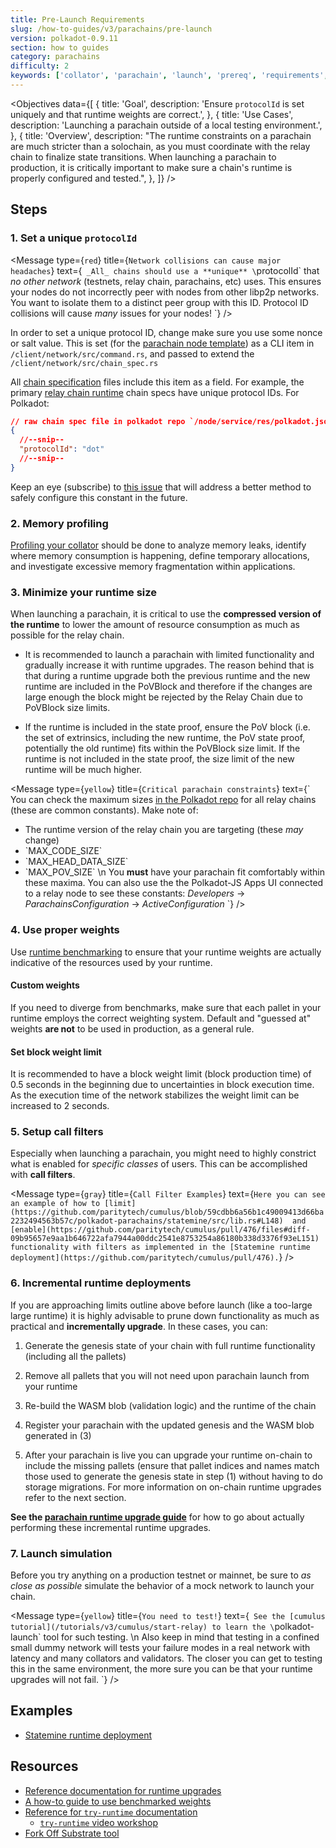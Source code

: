 ```yaml
---
title: Pre-Launch Requirements
slug: /how-to-guides/v3/parachains/pre-launch
version: polkadot-0.9.11
section: how to guides
category: parachains
difficulty: 2
keywords: ['collator', 'parachain', 'launch', 'prereq', 'requirements', 'checklist', 'weight', 'migration']
---
```


<Objectives
  data={[
    {
      title: 'Goal',
      description:
        'Ensure `protocolId` is set uniquely and that runtime weights are correct.',
    },
    {
      title: 'Use Cases',
      description:
        'Launching a parachain outside of a local testing environment.',
    },
    {
      title: 'Overview',
      description:
        "The runtime constraints on a parachain are much stricter than a solochain, as you must coordinate with the relay chain to finalize state transitions. When launching a parachain to production, it is critically important to make sure a chain's runtime is properly configured and tested.",
    },
  ]}
/>

## Steps

### 1. Set a unique `protocolId`

<Message
  type={`red`}
  title={`Network collisions can cause major headaches`}
  text={`
_All_ chains should use a **unique** \`protocolId\` that _no other network_ (testnets, relay chain,
parachains, etc) uses. This ensures your nodes do not incorrectly peer with
nodes from other libp2p networks. You want to isolate them to a distinct peer group with this ID.
Protocol ID collisions will cause _many_ issues for your nodes!
`}
/>

In order to set a unique protocol ID, change make sure you use some nonce or salt value. This is set
(for the [parachain node template](https://github.com/substrate-developer-hub/substrate-parachain-template/))
as a CLI item in `/client/network/src/command.rs`, and passed to extend the `/client/network/src/chain_spec.rs`

All [chain specification](/v3/runtime/chain-specs) files include this item as a field. For example,
the primary [relay chain
runtime](https://github.com/paritytech/polkadot/tree/master/node/service/res)
chain specs have unique protocol IDs. For Polkadot:

```json
// raw chain spec file in polkadot repo `/node/service/res/polkadot.json`
{
  //--snip--
  "protocolId": "dot"
  //--snip--
}
```

Keep an eye (subscribe)
to [this issue](https://github.com/paritytech/substrate/issues/7746)
that will address a better method to safely configure this constant in the future.

### 2. Memory profiling

[Profiling your collator](/v3/tools/memory-profiling) should be done to analyze memory leaks,
identify where memory consumption is happening, define temporary allocations, and investigate
excessive memory fragmentation within applications.

### 3. Minimize your runtime size

When launching a parachain, it is critical to use the **compressed version of the runtime** to lower
the amount of resource consumption as much as possible for the relay chain.

- It is recommended to launch a parachain with limited functionality and gradually increase it with
  runtime upgrades. The reason behind that is that during a runtime upgrade both the previous runtime
  and the new runtime are included in the PoVBlock and therefore if the changes are large enough the
  block might be rejected by the Relay Chain due to PoVBlock size limits.

- If the runtime is included in the state proof, ensure the PoV block (i.e. the set of extrinsics,
  including the new runtime, the PoV state proof, potentially the old runtime) fits within the
  PoVBlock size limit. If the runtime is not included in the state proof, the size limit of the new
  runtime will be much higher.

<Message
  type={`yellow`}
  title={`Critical parachain constraints`}
  text={`
You can check the maximum sizes [in the Polkadot
repo](https://github.com/paritytech/polkadot/blob/master/primitives/src/v1/mod.rs#L247-L253)
for all relay chains (these are common constants). Make note of:
- The runtime version of the relay chain you are targeting (these _may_ change)
- \`MAX_CODE_SIZE\`
- \`MAX_HEAD_DATA_SIZE\`
- \`MAX_POV_SIZE\`
\n
You **must** have your parachain fit comfortably within these maxima.
You can also use the the Polkadot-JS Apps UI connected to a relay node to see these
constants: _Developers_ -> _ParachainsConfiguration_ -> _ActiveConfiguration_
  `}
/>

### 4. Use proper weights

Use [runtime benchmarking](/v3/runtime/benchmarking) to ensure that your runtime weights are
actually indicative of the resources used by your runtime.

#### Custom weights

If you need to diverge from benchmarks, make sure that each pallet in your runtime employs the
correct weighting system. Default and "guessed at" weights **are not** to be used in production, as
a general rule.

#### Set block weight limit

It is recommended to have a block weight limit (block production time) of 0.5 seconds in the
beginning due to uncertainties in block execution time. As the execution time of the network
stabilizes the weight limit can be increased to 2 seconds.

### 5. Setup call filters

Especially when launching a parachain, you might need to highly constrict what is enabled for
_specific classes_ of users. This can be accomplished with **call filters**.

<Message
  type={`gray`}
  title={`Call Filter Examples`}
  text={`
Here you can see an example of how to
[limit](https://github.com/paritytech/cumulus/blob/59cdbb6a56b1c49009413d66ba2232494563b57c/polkadot-parachains/statemine/src/lib.rs#L148) 
and [enable](https://github.com/paritytech/cumulus/pull/476/files#diff-09b95657e9aa1b646722afa7944a00ddc2541e8753254a86180b338d3376f93eL151) 
functionality with filters as implemented in
the [Statemine runtime deployment](https://github.com/paritytech/cumulus/pull/476).
`}
/>

### 6. Incremental runtime deployments

If you are approaching limits outline above before launch (like a too-large large runtime) it is
highly advisable to prune down functionality as much as practical and **incrementally upgrade**.
In these cases, you can:

1. Generate the genesis state of your chain with full runtime functionality (including all the pallets)

2. Remove all pallets that you will not need upon parachain launch from your runtime

3. Re-build the WASM blob (validation logic) and the runtime of the chain

4. Register your parachain with the updated genesis and the WASM blob generated in (3)

5. After your parachain is live you can upgrade your runtime on-chain to include the missing pallets
   (ensure that pallet indices and names match those used to generate the genesis state in step (1)
   without having to do storage migrations. For more information on on-chain runtime upgrades refer to
   the next section.

**See the [parachain runtime upgrade guide](/how-to-guides/v3/parachains/runtime-upgrades)** for how
to go about actually performing these incremental runtime upgrades.

### 7. Launch simulation

Before you try anything on a production testnet or mainnet, be sure to _as close as possible_
simulate the behavior of a mock network to launch your chain.

<Message
  type={`yellow`}
  title={`You need to test!`}
  text={`
See the [cumulus tutorial](/tutorials/v3/cumulus/start-relay) to learn the \`polkadot-launch\` tool
for such testing.
\n
Also keep in mind that testing in a confined small dummy network will tests your failure modes in a
real network with latency and many collators and validators. The closer you can get to testing this
in the same environment, the more sure you can be that your runtime upgrades will not fail.
`}
/>

## Examples

- [Statemine runtime deployment](https://github.com/paritytech/cumulus/pull/476)

## Resources

- [Reference documentation for runtime upgrades](/v3/runtime/upgrades)
- [A how-to guide to use benchmarked weights](/how-to-guides/v3/weights/use-benchmark-weights)
- [Reference for `try-runtime` documentation](/v3/tools/try-runtime)
  - [`try-runtime` video workshop](https://www.crowdcast.io/e/substrate-seminar/41)
- [Fork Off Substrate tool](https://github.com/maxsam4/fork-off-substrate)
